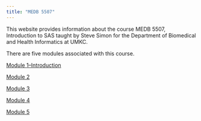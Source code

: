 ```yaml
---
title: "MEDB 5507"
---
```

    
This website provides information about the course MEDB 5507, Introduction to SAS taught by Steve Simon for the Department of Biomedical and Health Informatics at UMKC.

There are five modules associated with this course.

[Module 1--Introduction](https://github.com/medb5507/module01)

[Module 2](https://github.com/medb5507/module02)

[Module 3](https://github.com/medb5507/module03)

[Module 4](https://github.com/medb5507/module04)

[Module 5](https://github.com/medb5507/module05)